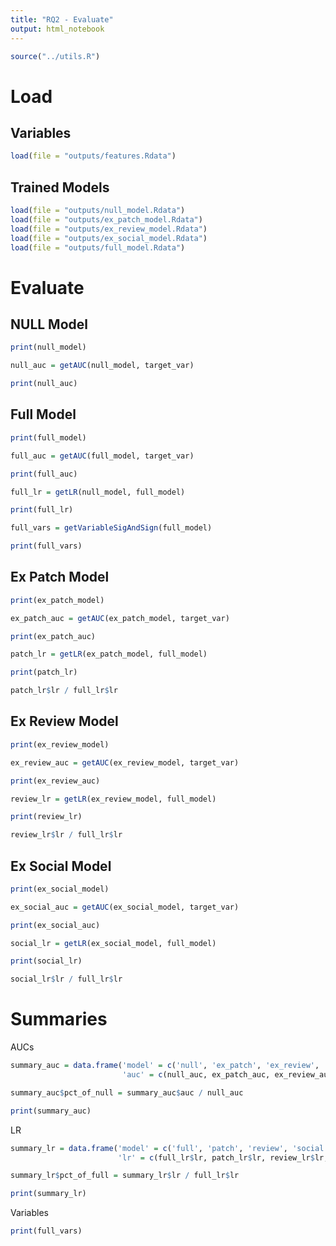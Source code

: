 ```yaml
---
title: "RQ2 - Evaluate"
output: html_notebook
---
```


```r
source("../utils.R")
```

# Load

## Variables

```r
load(file = "outputs/features.Rdata")
```


## Trained Models

```r
load(file = "outputs/null_model.Rdata")
load(file = "outputs/ex_patch_model.Rdata")
load(file = "outputs/ex_review_model.Rdata")
load(file = "outputs/ex_social_model.Rdata")
load(file = "outputs/full_model.Rdata")
```

# Evaluate

## NULL Model

```r
print(null_model)
```

```r
null_auc = getAUC(null_model, target_var)

print(null_auc)
```

## Full Model

```r
print(full_model)
```

```r
full_auc = getAUC(full_model, target_var)

print(full_auc)
```

```r
full_lr = getLR(null_model, full_model)

print(full_lr)
```

```r
full_vars = getVariableSigAndSign(full_model)

print(full_vars)
```

## Ex Patch Model

```r
print(ex_patch_model)
```

```r
ex_patch_auc = getAUC(ex_patch_model, target_var)

print(ex_patch_auc)
```

```r
patch_lr = getLR(ex_patch_model, full_model)

print(patch_lr)
```

```r
patch_lr$lr / full_lr$lr
```

## Ex Review Model

```r
print(ex_review_model)
```

```r
ex_review_auc = getAUC(ex_review_model, target_var)

print(ex_review_auc)
```


```r
review_lr = getLR(ex_review_model, full_model)

print(review_lr)
```

```r
review_lr$lr / full_lr$lr
```


## Ex Social Model

```r
print(ex_social_model)
```

```r
ex_social_auc = getAUC(ex_social_model, target_var)

print(ex_social_auc)
```


```r
social_lr = getLR(ex_social_model, full_model)

print(social_lr)
```

```r
social_lr$lr / full_lr$lr
```

# Summaries

AUCs

```r
summary_auc = data.frame('model' = c('null', 'ex_patch', 'ex_review', 'ex_social', 'full'),
                         'auc' = c(null_auc, ex_patch_auc, ex_review_auc, ex_social_auc, full_auc))

summary_auc$pct_of_null = summary_auc$auc / null_auc

print(summary_auc)
```

LR

```r
summary_lr = data.frame('model' = c('full', 'patch', 'review', 'social'),
                        'lr' = c(full_lr$lr, patch_lr$lr, review_lr$lr, social_lr$lr))

summary_lr$pct_of_full = summary_lr$lr / full_lr$lr

print(summary_lr)
```

Variables

```r
print(full_vars)
```

